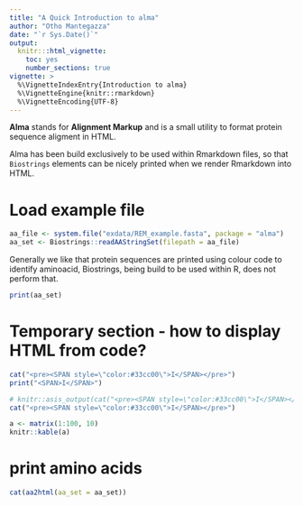 ```yaml
---
title: "A Quick Introduction to alma"
author: "Otho Mantegazza"
date: "`r Sys.Date()`"
output:
  knitr:::html_vignette:
    toc: yes
    number_sections: true
vignette: >
  %\VignetteIndexEntry{Introduction to alma}
  %\VignetteEngine{knitr::rmarkdown}
  %\VignetteEncoding{UTF-8}
---
```


**Alma** stands for **Alignment Markup** and is a small utility to format protein sequence aligment in HTML. 

Alma has been build exclusively to be used within Rmarkdown files, so that `Biostrings` elements can be nicely printed when we render Rmarkdown into HTML.

# Load example file

```r
aa_file <- system.file("exdata/REM_example.fasta", package = "alma")
aa_set <- Biostrings::readAAStringSet(filepath = aa_file)

```

Generally we like that protein sequences are printed using colour code to identify aminoacid, Biostrings, being build to be used within R, does not perform that.

```r
print(aa_set)
```

# Temporary section - how to display HTML from code?

```r
cat("<pre><SPAN style=\"color:#33cc00\">I</SPAN></pre>")
print("<SPAN>I</SPAN>")
```

```r
# knitr::asis_output(cat("<pre><SPAN style=\"color:#33cc00\">I</SPAN></pre>"))
cat("<pre><SPAN style=\"color:#33cc00\">I</SPAN></pre>")
```

```r
a <- matrix(1:100, 10)
knitr::kable(a)
```

# print amino acids

```r
cat(aa2html(aa_set = aa_set))
```





